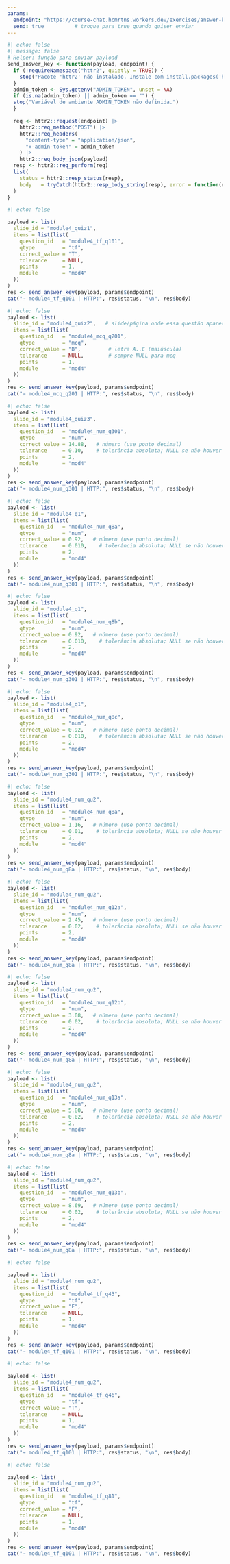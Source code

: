 ```yaml
---
params:
  endpoint: "https://course-chat.hcmrtns.workers.dev/exercises/answer-key"
  send: true          # troque para true quando quiser enviar
---
```



```r
#| echo: false
#| message: false
# Helper: função para enviar payload
send_answer_key <- function(payload, endpoint) {
  if (!requireNamespace("httr2", quietly = TRUE)) {
    stop("Pacote 'httr2' não instalado. Instale com install.packages('httr2').")
  }
  admin_token <- Sys.getenv("ADMIN_TOKEN", unset = NA)
  if (is.na(admin_token) || admin_token == "") {
  stop("Variável de ambiente ADMIN_TOKEN não definida.")
  }

  req <- httr2::request(endpoint) |>
    httr2::req_method("POST") |>
    httr2::req_headers(
      "content-type" = "application/json",
      "x-admin-token" = admin_token
    ) |>
    httr2::req_body_json(payload)
  resp <- httr2::req_perform(req)
  list(
    status = httr2::resp_status(resp),
    body   = tryCatch(httr2::resp_body_string(resp), error = function(e) "")
  )
}
```

```r
#| echo: false

payload <- list(
  slide_id = "module4_quiz1",
  items = list(list(
    question_id   = "module4_tf_q101",
    qtype         = "tf",
    correct_value = "T",
    tolerance     = NULL,
    points        = 1,
    module        = "mod4"
  ))
)
res <- send_answer_key(payload, params$endpoint)
cat("→ module4_tf_q101 | HTTP:", res$status, "\n", res$body)


```



```r

#| echo: false
payload <- list(
  slide_id = "module4_quiz2",   # slide/página onde essa questão aparece
  items = list(list(
    question_id   = "module4_mcq_q201",
    qtype         = "mcq",
    correct_value = "B",         # letra A..E (maiúscula)
    tolerance     = NULL,        # sempre NULL para mcq
    points        = 1,
    module        = "mod4"
  ))
)
res <- send_answer_key(payload, params$endpoint)
cat("→ module4_mcq_q201 | HTTP:", res$status, "\n", res$body)
```

```r
#| echo: false
payload <- list(
  slide_id = "module4_quiz3",
  items = list(list(
    question_id   = "module4_num_q301",
    qtype         = "num",
    correct_value = 14.88,   # número (use ponto decimal)
    tolerance     = 0.10,    # tolerância absoluta; NULL se não houver
    points        = 2,
    module        = "mod4"
  ))
)
res <- send_answer_key(payload, params$endpoint)
cat("→ module4_num_q301 | HTTP:", res$status, "\n", res$body)
```

```r
#| echo: false
payload <- list(
  slide_id = "module4_q1",
  items = list(list(
    question_id   = "module4_num_q8a",
    qtype         = "num",
    correct_value = 0.92,   # número (use ponto decimal)
    tolerance     = 0.010,    # tolerância absoluta; NULL se não houver
    points        = 2,
    module        = "mod4"
  ))
)
res <- send_answer_key(payload, params$endpoint)
cat("→ module4_num_q301 | HTTP:", res$status, "\n", res$body)
```

```r
#| echo: false
payload <- list(
  slide_id = "module4_q1",
  items = list(list(
    question_id   = "module4_num_q8b",
    qtype         = "num",
    correct_value = 0.92,   # número (use ponto decimal)
    tolerance     = 0.010,    # tolerância absoluta; NULL se não houver
    points        = 2,
    module        = "mod4"
  ))
)
res <- send_answer_key(payload, params$endpoint)
cat("→ module4_num_q301 | HTTP:", res$status, "\n", res$body)
```



```r
#| echo: false
payload <- list(
  slide_id = "module4_q1",
  items = list(list(
    question_id   = "module4_num_q8c",
    qtype         = "num",
    correct_value = 0.92,   # número (use ponto decimal)
    tolerance     = 0.010,    # tolerância absoluta; NULL se não houver
    points        = 2,
    module        = "mod4"
  ))
)
res <- send_answer_key(payload, params$endpoint)
cat("→ module4_num_q301 | HTTP:", res$status, "\n", res$body)
```







```r
#| echo: false
payload <- list(
  slide_id = "module4_num_qu2",
  items = list(list(
    question_id   = "module4_num_q8a",
    qtype         = "num",
    correct_value = 1.16,   # número (use ponto decimal)
    tolerance     = 0.01,    # tolerância absoluta; NULL se não houver
    points        = 2,
    module        = "mod4"
  ))
)
res <- send_answer_key(payload, params$endpoint)
cat("→ module4_num_q8a | HTTP:", res$status, "\n", res$body)
```




```r
#| echo: false
payload <- list(
  slide_id = "module4_num_qu2",
  items = list(list(
    question_id   = "module4_num_q12a",
    qtype         = "num",
    correct_value = 2.45,   # número (use ponto decimal)
    tolerance     = 0.02,    # tolerância absoluta; NULL se não houver
    points        = 2,
    module        = "mod4"
  ))
)
res <- send_answer_key(payload, params$endpoint)
cat("→ module4_num_q8a | HTTP:", res$status, "\n", res$body)
```





```r
#| echo: false
payload <- list(
  slide_id = "module4_num_qu2",
  items = list(list(
    question_id   = "module4_num_q12b",
    qtype         = "num",
    correct_value = 3.08,   # número (use ponto decimal)
    tolerance     = 0.02,    # tolerância absoluta; NULL se não houver
    points        = 2,
    module        = "mod4"
  ))
)
res <- send_answer_key(payload, params$endpoint)
cat("→ module4_num_q8a | HTTP:", res$status, "\n", res$body)
```








```r
#| echo: false
payload <- list(
  slide_id = "module4_num_qu2",
  items = list(list(
    question_id   = "module4_num_q13a",
    qtype         = "num",
    correct_value = 5.80,   # número (use ponto decimal)
    tolerance     = 0.02,    # tolerância absoluta; NULL se não houver
    points        = 2,
    module        = "mod4"
  ))
)
res <- send_answer_key(payload, params$endpoint)
cat("→ module4_num_q8a | HTTP:", res$status, "\n", res$body)
```





```r
#| echo: false
payload <- list(
  slide_id = "module4_num_qu2",
  items = list(list(
    question_id   = "module4_num_q13b",
    qtype         = "num",
    correct_value = 8.69,   # número (use ponto decimal)
    tolerance     = 0.02,    # tolerância absoluta; NULL se não houver
    points        = 2,
    module        = "mod4"
  ))
)
res <- send_answer_key(payload, params$endpoint)
cat("→ module4_num_q8a | HTTP:", res$status, "\n", res$body)
```









```r
#| echo: false

payload <- list(
  slide_id = "module4_num_qu2",
  items = list(list(
    question_id   = "module4_tf_q43",
    qtype         = "tf",
    correct_value = "F",
    tolerance     = NULL,
    points        = 1,
    module        = "mod4"
  ))
)
res <- send_answer_key(payload, params$endpoint)
cat("→ module4_tf_q101 | HTTP:", res$status, "\n", res$body)


```






```r
#| echo: false

payload <- list(
  slide_id = "module4_num_qu2",
  items = list(list(
    question_id   = "module4_tf_q46",
    qtype         = "tf",
    correct_value = "T",
    tolerance     = NULL,
    points        = 1,
    module        = "mod4"
  ))
)
res <- send_answer_key(payload, params$endpoint)
cat("→ module4_tf_q101 | HTTP:", res$status, "\n", res$body)


```






```r
#| echo: false

payload <- list(
  slide_id = "module4_num_qu2",
  items = list(list(
    question_id   = "module4_tf_q81",
    qtype         = "tf",
    correct_value = "F",
    tolerance     = NULL,
    points        = 1,
    module        = "mod4"
  ))
)
res <- send_answer_key(payload, params$endpoint)
cat("→ module4_tf_q101 | HTTP:", res$status, "\n", res$body)


```